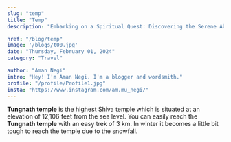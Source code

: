 ```yaml
---
slug: "temp"
title: "Temp"
description: "Embarking on a Spiritual Quest: Discovering the Serene Abode of Tungnath Temple amidst the Majestic Himalayas"

href: "/blog/temp"
image: '/blogs/t00.jpg'
date: "Thursday, February 01, 2024"
category: "Travel"

author: "Aman Negi"
intro: "Hey! I'm Aman Negi. I'm a blogger and wordsmith."
profile: "/profile/Profile1.jpg"
insta: "https://www.instagram.com/am.mu_negi/"
---
```


**Tungnath temple** is the highest Shiva temple which is situated at an elevation of 12,106 feet from the sea level. You can easily reach the **Tungnath temple** with an easy trek of 3 km. In winter it becomes a little bit tough to reach the temple due to the snowfall.
